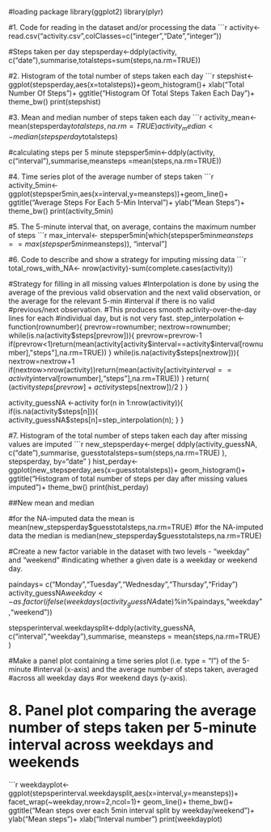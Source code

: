 #loading package
library(ggplot2)
library(plyr)

#1. Code for reading in the dataset and/or processing the data
```r
activity<-read.csv("activity.csv",colClasses=c("integer","Date","integer"))

#Steps taken per day
stepsperday<-ddply(activity, c("date"),summarise,totalsteps=sum(steps,na.rm=TRUE))


#2. Histogram of the total number of steps taken each day
```r
stepshist<-ggplot(stepsperday,aes(x=totalsteps))+geom_histogram()+
  xlab("Total Number Of Steps")+
  ggtitle("Histogram Of Total Steps Taken Each Day")+
  theme_bw()
print(stepshist)

#3. Mean and median number of steps taken each day 
```r
activity_mean<- mean(stepsperday$totalsteps, na.rm=TRUE)
activity_median <- median(stepsperday$totalsteps)

#calculating steps per 5 minute
stepsper5min<-ddply(activity, c("interval"),summarise,meansteps =mean(steps,na.rm=TRUE))


#4. Time series plot of the average number of steps taken 
```r
activity_5min<-ggplot(stepsper5min,aes(x=interval,y=meansteps))+geom_line()+
  ggtitle("Average Steps For Each 5-Min Interval")+
  ylab("Mean Steps")+
  theme_bw()
print(activity_5min)

#5. The 5-minute interval that, on average, contains the maximum number of steps
```r
max_interval<- stepsper5min[which(stepsper5min$meansteps==max(stepsper5min$meansteps)), "interval"]

#6. Code to describe and show a strategy for imputing missing data
```r
total_rows_with_NA<- nrow(activity)-sum(complete.cases(activity))

#Strategy for filling in all missing values
#Interpolation is done by using the average of the previous valid observation and the next valid observation, or the average for the relevant 5-min #interval if there is no valid #previous/next observation. 
#This produces smooth activity-over-the-day lines for each 
#individual day, but is not very fast.
step_interpolation <- function(rownumber){
  prevrow=rownumber;
  nextrow=rownumber;
  while(is.na(activity$steps[prevrow])){
    prevrow=prevrow-1
    if(prevrow<1)return(mean(activity[activity$interval==activity$interval[rownumber],"steps"],na.rm=TRUE))
  }
  while(is.na(activity$steps[nextrow])){
    nextrow=nextrow+1
    if(nextrow>nrow(activity))return(mean(activity[activity$interval==activity$interval[rownumber],"steps"],na.rm=TRUE))
  }
  return(
    (activity$steps[prevrow]+activity$steps[nextrow])/2
  )
}

activity_guessNA <-activity
for(n in 1:nrow(activity)){
  if(is.na(activity$steps[n])){
    activity_guessNA$steps[n]=step_interpolation(n);
  }
}

#7. Histogram of the total number of steps taken each day after missing values are imputed
```r
new_stepsperday<-merge(
  ddply(activity_guessNA, c("date"),summarise,
        guesstotalsteps=sum(steps,na.rm=TRUE)
  ),
  stepsperday,
  by="date"
)
hist_perday<-ggplot(new_stepsperday,aes(x=guesstotalsteps))+
  geom_histogram()+
  ggtitle("Histogram of total number of steps per day after missing values imputed")+
  theme_bw()
print(hist_perday)

##New mean and median

#for the NA-imputed data the mean is 
mean(new_stepsperday$guesstotalsteps,na.rm=TRUE)
#for the NA-imputed data the median is
median(new_stepsperday$guesstotalsteps,na.rm=TRUE)

#Create a new factor variable in the dataset with two levels - "weekday" and "weekend" #indicating whether a given date is a weekday or weekend day.

paindays= c("Monday","Tuesday","Wednesday","Thursday","Friday")
activity_guessNA$weekday<-as.factor(ifelse(weekdays(activity_guessNA$date)%in%paindays,"weekday","weekend"))

stepsperinterval.weekdaysplit<-ddply(activity_guessNA, c("interval","weekday"),summarise,
                                     meansteps = mean(steps,na.rm=TRUE)
)

#Make a panel plot containing a time series plot (i.e. type = "l") of the 5-minute #interval (x-axis) and the average number of steps taken, averaged #across all weekday days #or weekend days (y-axis).

# 8. Panel plot comparing the average number of steps taken per 5-minute interval across weekdays and weekends
```r
weekdayplot<-ggplot(stepsperinterval.weekdaysplit,aes(x=interval,y=meansteps))+
  facet_wrap(~weekday,nrow=2,ncol=1)+
  geom_line()+
  theme_bw()+
  ggtitle("Mean steps over each 5min interval split by weekday/weekend")+
  ylab("Mean steps")+
  xlab("Interval number")
print(weekdayplot)
 